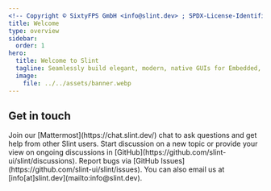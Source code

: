 ```yaml
---
<!-- Copyright © SixtyFPS GmbH <info@slint.dev> ; SPDX-License-Identifier: MIT -->
title: Welcome
type: overview
sidebar:
  order: 1
hero:
  title: Welcome to Slint
  tagline: Seamlessly build elegant, modern, native GUIs for Embedded, Desktop, and Mobile
  image:
    file: ../../assets/banner.webp
---
```



<ThreeCardGrid>
<LinkCard
  title="Tutorial"
  href="./tutorial/quickstart"
  description="Follow our step-by-step tutorial to create your first Slint app"
/>
<LinkCard
  title="Standard Widgets"
  href="./std-widgets/overview"
  description="Overview of standard widgets to build cross-platform apps"
/>
</ThreeCardGrid>

## Get in touch

<CardGrid>
  <Card title="Mattermost Chat">
    Join our [Mattermost](https://chat.slint.dev/) chat to ask questions and get help from other Slint users.
  </Card>
  <Card title="GitHub Discussions">
    Start discussion on a new topic or provide your view on ongoing discussions in [GitHub](https://github.com/slint-ui/slint/discussions).
  </Card>
  <Card title="Report Bugs">
   Report bugs via [GitHub Issues](https://github.com/slint-ui/slint/issues).
  </Card>
  <Card title="Email">
   You can also email us at [info[at]slint.dev](mailto:info@slint.dev).
  </Card>
</CardGrid>
